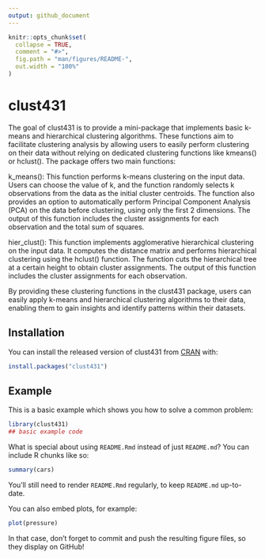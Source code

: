 ```yaml
---
output: github_document
---
```


<!-- README.md is generated from README.Rmd. Please edit that file -->

```r
knitr::opts_chunk$set(
  collapse = TRUE,
  comment = "#>",
  fig.path = "man/figures/README-",
  out.width = "100%"
)
```

# clust431

<!-- badges: start -->
<!-- badges: end -->


The goal of clust431 is to provide a mini-package that implements basic k-means and hierarchical clustering algorithms. These functions aim to facilitate clustering analysis by allowing users to easily perform clustering on their data without relying on dedicated clustering functions like kmeans() or hclust(). The package offers two main functions:

k_means(): This function performs k-means clustering on the input data. Users can choose the value of k, and the function randomly selects k observations from the data as the initial cluster centroids. The function also provides an option to automatically perform Principal Component Analysis (PCA) on the data before clustering, using only the first 2 dimensions. The output of this function includes the cluster assignments for each observation and the total sum of squares.

hier_clust(): This function implements agglomerative hierarchical clustering on the input data. It computes the distance matrix and performs hierarchical clustering using the hclust() function. The function cuts the hierarchical tree at a certain height to obtain cluster assignments. The output of this function includes the cluster assignments for each observation.

By providing these clustering functions in the clust431 package, users can easily apply k-means and hierarchical clustering algorithms to their data, enabling them to gain insights and identify patterns within their datasets.

## Installation

You can install the released version of clust431 from [CRAN](https://CRAN.R-project.org) with:

``` r
install.packages("clust431")
```

## Example

This is a basic example which shows you how to solve a common problem:

```r
library(clust431)
## basic example code
```

What is special about using `README.Rmd` instead of just `README.md`? You can include R chunks like so:

```r
summary(cars)
```

You'll still need to render `README.Rmd` regularly, to keep `README.md` up-to-date.

You can also embed plots, for example:

```r
plot(pressure)
```

In that case, don't forget to commit and push the resulting figure files, so they display on GitHub!
